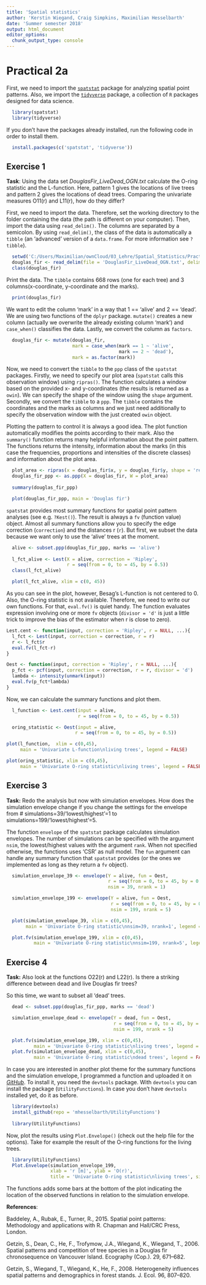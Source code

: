 ```yaml
---
title: 'Spatial statistics'
author: 'Kerstin Wiegand, Craig Simpkins, Maximilian Hesselbarth'
date: 'Summer semester 2018'
output: html_document
editor_options: 
  chunk_output_type: console
---
```


# Practical 2a

First, we need to import the [`spatstat`](https://spatstat.org) package for analyzing spatial point patterns. Also, we import the [`tidyverse`](https://www.tidyverse.org) package, a collection of `R` packages designed for data science.

```r
  library(spatstat)
  library(tidyverse)
```

If you don't have the packages already installed, run the following code in order to install them. 

```r
  install.packages(c('spatstat', 'tidyverse'))
```

## Exercise 1 

__Task__: Using the data set *DouglasFir_LiveDead_OGN.txt* calculate the O-ring statistic and the L-function. Here, pattern 1 gives the locations of live trees and pattern 2 gives the locations of dead trees. Comparing the univariate measures O11(r) and L11(r), how do they differ?

First, we need to import the data. Therefore, set the working directory to the folder containing the data (the path is different on your computer). Then, import the data using `read_delim()`. The columns are separated by a semicolon. By using `read_delim()`, the class of the data is automatically a `tibble` (an 'advanced' version of a `data.frame`. For more information see `?tibble`). 

```r
  setwd('C:/Users/Maximilian/ownCloud/03_Lehre/Spatial_Statistics/Practicals/Spatial_statistics_R')
  douglas_fir <- read_delim(file = 'DouglasFir_LiveDead_OGN.txt', delim = ';')
  class(douglas_fir)
```

Print the data. The `tibble` contains 668 rows (one for each tree) and 3 columns(x-coordinate, y-coordinate and the marks).
```r
  print(douglas_fir)
```

We want to edit the column 'mark' in a way that 1 == 'alive' and 2 == 'dead'. We are using two functions of the `dplyr` package. `mutate()` creates a new column (actually we overwrite the already existing column 'mark') and `case_when()` classifies the data. Lastly, we convert the column as `factors`. 

```r
  douglas_fir <- mutate(douglas_fir,
                        mark = case_when(mark == 1 ~ 'alive',
                                         mark == 2 ~ 'dead'),
                        mark = as.factor(mark))
```

Now, we need to convert the `tibble`  to the `ppp` class of the `spatstat` packages. Firstly, we need to specify our plot area (`spatstat` calls this observation window) using `ripras()`. The function calculates a window based on the provided x- and y-coordinates (the results is returned as a `owin`). We can specify the shape of the window using the `shape` argument. Secondly, we convert the `tibble` to a `ppp`. The `tibble` contains the coordinates and the marks as columns and we just need additionally to specify the observation window with the just created `owin` object.

Plotting the pattern to control it is always a good idea. The plot function automatically modifies the points according to their mark. Also the `summary()` function returns many helpful information about the point pattern. The functions returns the intensity, information about the marks (in this case the frequencies, proportions and intensities of the discrete classes) and information about the plot area.

```r
  plot_area <- ripras(x = douglas_fir$x, y = douglas_fir$y, shape = 'rectangle')
  douglas_fir_ppp <- as.ppp(X = douglas_fir, W = plot_area)
  
  summary(douglas_fir_ppp)
``` 

```r
  plot(douglas_fir_ppp, main = 'Douglas fir')
```

`spatstat` provides most summary functions for spatial point pattern analyses (see e.g. `?Kest()`). The result is always a `fv` (function value) object. Almost all summary functions allow you to specify the edge correction (`correction`) and the distances r (`r`). But first, we subset the data because we want only to use the 'alive' trees at the moment.

```r
  alive <- subset.ppp(douglas_fir_ppp, marks == 'alive')
  
  l_fct_alive <- Lest(X = alive, correction = 'Ripley', 
                      r = seq(from = 0, to = 45, by = 0.5))
  class(l_fct_alive)
```

```r
  plot(l_fct_alive, xlim = c(0, 45))
```

As you can see in the plot, however, Besag's L-function is not centered to 0. Also, the O-ring statistic is not available. Therefore, we need to write our own functions. For that, `eval.fv()` is quiet handy. The function evaluates expression involving one or more `fv` objects (`divisor = 'd'` is just a little trick to improve the bias of the estimator when r is close to zero).

```r
Lest.cent <- function(input, correction = 'Ripley', r = NULL, ...){
  l_fct <- Lest(input, correction = correction, r = r)
  r <- l_fct$r
  eval.fv(l_fct-r)
}

Oest <- function(input, correction = 'Ripley', r = NULL, ...){
  p_fct <- pcf(input, correction = correction, r = r, divisor = 'd')
  lambda <- intensity(unmark(input))
  eval.fv(p_fct*lambda)
}
```

Now, we can calculate the summary functions and plot them.

```r
  l_function <- Lest.cent(input = alive, 
                          r = seq(from = 0, to = 45, by = 0.5))

  oring_statistic <- Oest(input = alive, 
                         r = seq(from = 0, to = 45, by = 0.5))

```

```r
plot(l_function,  xlim = c(0,45), 
     main = 'Univariate L-function\nliving trees', legend = FALSE)

plot(oring_statistic, xlim = c(0,45), 
     main = 'Univariate O-ring statistic\nliving trees', legend = FALSE)
```

## Exercise 3
__Task:__ Redo the analysis but now with simulation envelopes. How does the simulation envelope change if you change the settings for the envelope from # simulations=39/'lowest/highest'=1 to simulations=199/'lowest/highest'=5.

The function `envelope` of the `spatstat` package calculates simulation envelopes. The number of simulations can be specified with the argument `nsim`, the lowest/highest values with the argument `rank`. When not specified otherwise, the functions uses 'CSR' as null model. The `fun` argument can handle any summary function that `spatstat` provides (or the ones we implemented as long as they return a `fv` object).

```r
  simulation_envelope_39 <- envelope(Y = alive, fun = Oest, 
                                     r = seq(from = 0, to = 45, by = 0.5),
                                     nsim = 39, nrank = 1)

  simulation_envelope_199 <- envelope(Y = alive, fun = Oest, 
                                      r = seq(from = 0, to = 45, by = 0.5),
                                      nsim = 199, nrank = 5)
```

```r
  plot(simulation_envelope_39, xlim = c(0,45), 
       main = 'Univariate O-ring statistic\nnsim=39, nrank=1', legend = FALSE)

  plot.fv(simulation_envelope_199, xlim = c(0,45), 
          main = 'Univariate O-ring statistic\nnsim=199, nrank=5', legend = FALSE)
```

## Exercise 4 
__Task:__ Also look at the functions O22(r) and L22(r). Is there a striking difference between dead and live Douglas fir trees?

So this time, we want to subset all 'dead' trees.

```r
  dead <- subset.ppp(douglas_fir_ppp, marks == 'dead')

  simulation_envelope_dead <- envelope(Y = dead, fun = Oest, 
                                       r = seq(from = 0, to = 45, by = 0.5),
                                       nsim = 199, nrank = 5)
```

```r
  plot.fv(simulation_envelope_199, xlim = c(0,45), 
          main = 'Univariate O-ring statistic\nliving trees', legend = FALSE)
  plot.fv(simulation_envelope_dead, xlim = c(0,45), 
          main = 'Univariate O-ring statistic\ndead trees', legend = FALSE)
```

In case you are interested in another plot theme for the summary functions and the simulation envelope, I programmed a function and uploaded it on [*GitHub*](https://github.com). To install it, you need the `devtools` package. With `devtools` you can install the package (`UtilityFunctions`). In case you don't have `devtools` installed yet, do it as before.

```r
  library(devtools)
  install_github(repo = 'mhesselbarth/UtilityFunctions')
  
  library(UtilityFunctions)
```

Now, plot the results using `Plot.Envelope()` (check out the help file for the options). Take for example the result of the O-ring functions for the living trees.

```r
  library(UtilityFunctions)
  Plot.Envelope(simulation_envelope_199, 
                xlab = 'r [m]', ylab = 'O(r)', 
                title = 'Univariate O-ring statistic\nliving trees', size = 7.5)
```

The functions adds some bars at the bottom of the plot indicating the location of the observed functions in relation to the simulation envelope.

__References__:

Baddeley, A., Rubak, E., Turner, R., 2015. Spatial point patterns: Methodology and applications with R. Chapman and Hall/CRC Press, London.

Getzin, S., Dean, C., He, F., Trofymow, J.A., Wiegand, K., Wiegand, T., 2006. Spatial patterns and competition of tree species in a Douglas fir chronosequence on Vancouver Island. Ecography (Cop.). 29, 671–682.

Getzin, S., Wiegand, T., Wiegand, K., He, F., 2008. Heterogeneity influences spatial patterns and demographics in forest stands. J. Ecol. 96, 807–820.